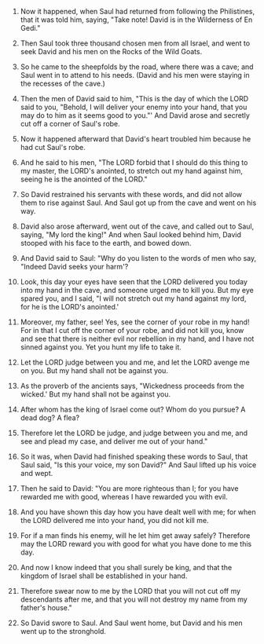 
1. Now it happened, when Saul had returned from following the Philistines, that it was told him, saying, "Take note! David is in the Wilderness of En Gedi."

2. Then Saul took three thousand chosen men from all Israel, and went to seek David and his men on the Rocks of the Wild Goats.

3. So he came to the sheepfolds by the road, where there was a cave; and Saul went in to attend to his needs. (David and his men were staying in the recesses of the cave.)

4. Then the men of David said to him, "This is the day of which the LORD said to you, "Behold, I will deliver your enemy into your hand, that you may do to him as it seems good to you."' And David arose and secretly cut off a corner of Saul's robe.

5. Now it happened afterward that David's heart troubled him because he had cut Saul's robe.

6. And he said to his men, "The LORD forbid that I should do this thing to my master, the LORD's anointed, to stretch out my hand against him, seeing he is the anointed of the LORD."

7. So David restrained his servants with these words, and did not allow them to rise against Saul. And Saul got up from the cave and went on his way.

8. David also arose afterward, went out of the cave, and called out to Saul, saying, "My lord the king!" And when Saul looked behind him, David stooped with his face to the earth, and bowed down.

9. And David said to Saul: "Why do you listen to the words of men who say, "Indeed David seeks your harm'?

10. Look, this day your eyes have seen that the LORD delivered you today into my hand in the cave, and someone urged me to kill you. But my eye spared you, and I said, "I will not stretch out my hand against my lord, for he is the LORD's anointed.'

11. Moreover, my father, see! Yes, see the corner of your robe in my hand! For in that I cut off the corner of your robe, and did not kill you, know and see that there is neither evil nor rebellion in my hand, and I have not sinned against you. Yet you hunt my life to take it.

12. Let the LORD judge between you and me, and let the LORD avenge me on you. But my hand shall not be against you.

13. As the proverb of the ancients says, "Wickedness proceeds from the wicked.' But my hand shall not be against you.

14. After whom has the king of Israel come out? Whom do you pursue? A dead dog? A flea?

15. Therefore let the LORD be judge, and judge between you and me, and see and plead my case, and deliver me out of your hand."

16. So it was, when David had finished speaking these words to Saul, that Saul said, "Is this your voice, my son David?" And Saul lifted up his voice and wept.

17. Then he said to David: "You are more righteous than I; for you have rewarded me with good, whereas I have rewarded you with evil.

18. And you have shown this day how you have dealt well with me; for when the LORD delivered me into your hand, you did not kill me.

19. For if a man finds his enemy, will he let him get away safely? Therefore may the LORD reward you with good for what you have done to me this day.

20. And now I know indeed that you shall surely be king, and that the kingdom of Israel shall be established in your hand.

21. Therefore swear now to me by the LORD that you will not cut off my descendants after me, and that you will not destroy my name from my father's house."

22. So David swore to Saul. And Saul went home, but David and his men went up to the stronghold.


